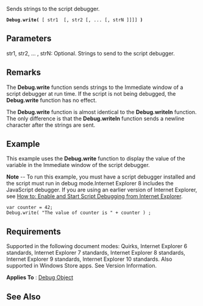 Sends strings to the script debugger.

 '''Debug'''.'''write(''' [ str1  [, str2 [, ... [, strN ]]]] ''')'''

==Parameters==
; str1, str2, ... , strN: Optional. Strings to send to the script debugger.

==Remarks==
The '''Debug.write''' function sends strings to the Immediate window of a script debugger at run time. If the script is not being debugged, the '''Debug.write''' function has no effect.

The '''Debug.write''' function is almost identical to the '''Debug.writeln''' function. The only difference is that the '''Debug.writeln''' function sends a newline character after the strings are sent.


==Example==
This example uses the '''Debug.write''' function to display the value of the variable in the Immediate window of the script debugger.

'''Note''' -- To run this example, you must have a script debugger installed and the script must run in debug mode.Internet Explorer 8 includes the JavaScript debugger. If you are using an earlier version of Internet Explorer, see [http://go.microsoft.com/fwlink/?LinkId=133801 How to: Enable and Start Script Debugging from Internet Explorer].

 var counter = 42;
 Debug.write( "The value of counter is " + counter ) ;

==Requirements==
Supported in the following document modes: Quirks, Internet Explorer 6 standards, Internet Explorer 7 standards, Internet Explorer 8 standards, Internet Explorer 9 standards, Internet Explorer 10 standards. Also supported in Windows Store apps. See Version Information.

'''Applies To''' : [[Debug|Debug Object]]


==See Also==

              
